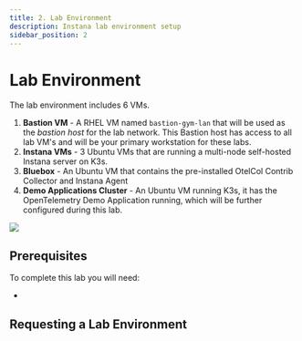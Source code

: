 ```yaml
---
title: 2. Lab Environment
description: Instana lab environment setup
sidebar_position: 2
---
```



# Lab Environment

The lab environment includes 6 VMs.

1. **Bastion VM** - A RHEL VM named `bastion-gym-lan` that will be used as the
   _bastion host_ for the lab network. This Bastion host has access to all lab
   VM's and will be your primary workstation for these labs.
2. **Instana VMs** - 3 Ubuntu VMs that are running a multi-node self-hosted
   Instana server on K3s.
3. **Bluebox** - An Ubuntu VM that contains the pre-installed OtelCol Contrib
   Collector and Instana Agent
4. **Demo Applications Cluster** - An Ubuntu VM running K3s, it has the
   OpenTelemetry Demo Application running, which will be further configured
   during this lab.

![](images/architecture.png)

## Prerequisites

To complete this lab you will need:

- <LicenseInfo />

## Requesting a Lab Environment

<RequestingLabEnvironment
   environmentName="Jam-in-a-Box: Instana - OpenTelemetry"
   environmentUrl="https://techzone.ibm.com/my/reservations/create/673d043277fa7ddf3fca1c9e"
/>
